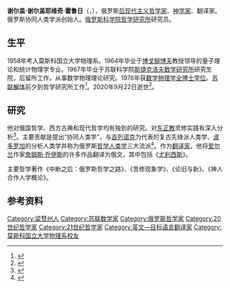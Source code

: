 {{人物信息框
| 姓名     = 谢尔盖·霍鲁日
| 性别     = 男
| 图像     = Сергей Сергеевич Хоружий.jpg
| 图像说明 = 2013年协同人类学夏令营
| 出生日期 = 1941年10月5日
| 出生地点 = {{USSR}}[[梁赞州|梁赞州]][[斯科平|斯科平]]
| 逝世日期 = {{Dda|2020|9|22|1941|10|5}}
| 逝世地点 =
| 国籍     = {{RUS}}
| 学历     = 数学物理学[[全博士学位|全博士学位]]
| 职业     = 哲学家
| 母校     = [[莫斯科国立大学|莫斯科国立大学]]
| 奖项     = 
}}
'''谢尔盖·谢尔盖耶维奇·霍鲁日'''（{{lang-ru|Сергей Сергеевич Хоружий}}，{{bd|1941年|10月5日|2020年|9月22日|catIdx=Khoruzhy}}），俄罗斯[[后现代主义|后现代主义]][[哲学家|哲学家]]、[[神学家|神学家]]、翻译家。俄罗斯协同人类学派创始人。[[俄罗斯科学院哲学研究所|俄罗斯科学院哲学研究所]]研究员。

== 生平 ==
1958年考入莫斯科国立大学物理系。1964年毕业于[[尼古拉·博戈柳博夫|博戈柳博夫]]教授领导的量子理论和统计物理学专业。1967年毕业于苏联科学院[[斯捷克洛夫数学研究所|斯捷克洛夫数学研究所]]研究生院，后留所工作，从事数学物理理论研究。1976年获[[数学物理学|数学物理学]][[全博士学位|全博士学位]]。[[苏联解体|苏联解体]]前夕到哲学研究所工作<ref>{{cite web |author=冯争 |title=俄罗斯哲学家霍鲁日教授做客第14期马克思哲学发展论坛 |url=https://www.sps.sdu.edu.cn/info/1085/11784.htm |publisher=山东大学哲学与社会发展学院 |language=Zh-hans |date=2019-06-13 |archiveurl=https://web.archive.org/web/20200814032550/https://www.sps.sdu.edu.cn/info/1085/11784.htm |archivedate=2020-08-14 |access-date=2020-08-14 |dead-url=no }}</ref>。2020年9月22日逝世<ref>{{cite web |title=Умер философ, богослов, переводчик романа "Улисс" Сергей Хоружий |url=https://tass.ru/obschestvo/9521799 |publisher=ТАСС |language=ru |date=2020-09-22 |access-date=2020-09-22 |archive-date=2020-09-23 |archive-url=https://web.archive.org/web/20200923063348/https://tass.ru/obschestvo/9521799 |dead-url=no }}</ref>。
==研究==
他对俄国哲学、西方古典和现代哲学均有独到的研究。对[[东正教|东正教]]灵修实践有深入分析<ref>{{cite journal |author=徐凤林 |title=东正教灵修传统与俄国文化史——霍鲁日的俄国文化史观 |journal=俄罗斯研究 |date=2013 |issue=6 |pages=66-78 |language=Zh-hans |issn=1009-721X}}</ref>。主要贡献是提出“协同人类学”，与[[费奥多尔·伊万诺维奇·吉列诺克|吉列诺克]]为代表的复古先锋派人类学、[[瓦列里·亚历山德罗维奇·波多罗加|波多罗加]]的分析人类学并称为俄罗斯[[哲学人类学|哲学人类学]]三大流派<ref>{{cite journal |author=徐凤林 |title=霍鲁日与“协同人类学”研究 |journal=哲学动态 |date=2010 |issue=9 |pages=24-28 |language=Zh-hans |issn=1002-8862}}</ref>。作为[[翻译家|翻译家]]，他将[[爱尔兰|爱尔兰]]作家[[詹姆斯·乔伊斯|詹姆斯·乔伊斯]]的许多作品翻译为俄文，其中包括《[[尤利西斯|尤利西斯]]》。

主要哲学著作《中断之后：俄罗斯哲学之路》、《苦修现象学》、《论旧与新》、《神人合作人学概论》。

== 参考资料 ==
{{reflist}}
{{Authority control}}
{{portal bar|哲学|人类学|人物|苏联|俄罗斯}}

{{DEFAULTSORT:Horuzhy, Sergei Sergeevich}}
[[Category:梁赞州人|Category:梁赞州人]]
[[Category:苏联数学家|Category:苏联数学家]]
[[Category:俄罗斯哲学家|Category:俄罗斯哲学家]]
[[Category:20世纪哲学家|Category:20世纪哲学家]]
[[Category:21世纪哲学家|Category:21世纪哲学家]]
[[Category:英文—目标语言翻译家|Category:英文—目标语言翻译家]]
[[Category:莫斯科国立大学物理系校友|Category:莫斯科国立大学物理系校友]]